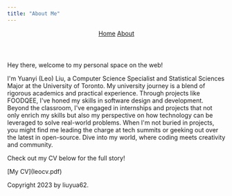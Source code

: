 ```yaml
---
title: "About Me"
---
```


```{=html}
<html lang="en">

<head>
  <meta charset="UTF-8">
  <meta name="viewport" content="width=device-width, initial-scale=1.0">
  <title>About</title>
  <link rel="stylesheet" href="style.css">
</head>

<body>
  <header>
    <nav>
      <a href="index.html" class="home-clicked">Home</a>
      <a href="about.html" class="about-non-clicked">About</a>
    </nav>
  </header>

  <main>
    <p class="claim">Hey there, welcome to my personal space on the web!</p>
    <p class="claim">I'm Yuanyi (Leo) Liu, a Computer Science Specialist and Statistical Sciences Major at the University of Toronto. My university journey is a blend of rigorous academics and practical experience. Through projects like FOODQEE, I've honed my skills in software design and development. Beyond the classroom, I've engaged in internships and projects that not only enrich my skills but also my perspective on how technology can be leveraged to solve real-world problems. When I'm not buried in projects, you might find me leading the charge at tech summits or geeking out over the latest in open-source. Dive into my world, where coding meets creativity and community.</p>
    <p class="claim"> Check out my CV below for the full story!</p>
    <p class="claim"> [My CV](leocv.pdf)</p>
  </main>

  <footer>
    <p> Copyright 2023 by liuyua62. </p>
  </footer>
</body>

</html>
```
